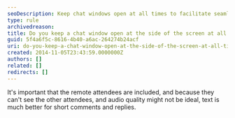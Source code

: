 ```yaml
---
seoDescription: Keep chat windows open at all times to facilitate seamless communication and collaboration.
type: rule
archivedreason:
title: Do you keep a chat window open at the side of the screen at all times?
guid: 5f4a6f5c-8616-4b40-a6ac-264274b24acf
uri: do-you-keep-a-chat-window-open-at-the-side-of-the-screen-at-all-times
created: 2014-11-05T23:43:59.0000000Z
authors: []
related: []
redirects: []
---
```


It's important that the remote attendees are included, and because they can't see the other attendees, and audio quality might not be ideal, text is much better for short comments and replies.
